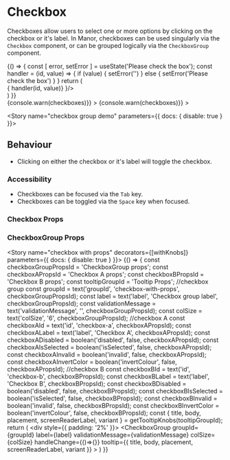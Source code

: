 
<Meta title="Components/Checkbox" component={Checkbox} />

# Checkbox

Checkboxes allow users to select one or more options by clicking on the checkbox or it's label. In Manor, checkboxes can
be used singularly via the `Checkbox` component, or can be grouped logically via the `CheckboxGroup` component.

<Preview>
  <Story name="checkbox">
    {() => {
      const [ error, setError ] = useState('Please check the box');
      const handler = (id, value) => {
        if (value) {
          setError('')
        } else {
          setError('Please check the box')
        }
      }
      return (
        <div style={{ padding: '2%' }}>
          <FluidContainer>
            <Row>
              <Column md={4}>
                <Checkbox id="chk1" label="A checkbox" />
                <Checkbox id="chk2" label="A selected checkbox" isSelected/>
              </Column>
              <Column md={4}>
                <Checkbox id="chk3" label="A prefilled checkbox" prefillValue />
                <Checkbox id="chk4" label="An errored checkbox" validationMessage={error} handleChange={(id, value) => { handler(id, value)} }/>
              </Column>
              <Column md={4}>
                <Checkbox id="chk5" label="A disabled checkbox" disabled />
              </Column>
            </Row>
          </FluidContainer>
        </div>
      )
    }}
  </Story>
</Preview>

<Preview>
  <Story name="checkbox group">
    <div style={{ padding: '2%' }}>
      <FluidContainer>
        <Row>
          <Column>
            <CheckboxGroup
              label="Checkbox group example"
              tooltip={{ title: 'Checkbox group', body: 'This is a tooltip for the checkbox group' }}
              groupId="group-1"
              colSize="12"
              handleChange={(checkboxes) => {console.warn(checkboxes)}}
            >
              <Checkbox id="A-1" label="One" />
              <Checkbox id="A-2" label="Two" />
              <Checkbox id="A-3" label="Three" />
            </CheckboxGroup>
             <CheckboxGroup
              label="Another checkbox group example"
              tooltip={{ title: 'Checkbox group', body: 'This is a tooltip for the checkbox group' }}
              groupId="group-2"
              colSize="12"
              handleChange={(checkboxes) => {console.warn(checkboxes)}}
            >
              <Checkbox id="x-1" label="One" />
              <Checkbox id="x-2" label="Two" />
              <Checkbox id="x-3" label="Three" />
              <Checkbox id="x-4" label="Four" />
            </CheckboxGroup>
          </Column>
        </Row>
      </FluidContainer>
    </div>
  </Story>
</Preview>

<Story name="checkbox group demo" parameters={{ docs: { disable: true } }}>
  <div style={{ padding: '2%'}}>
     <CheckboxGroupView />
  </div>
</Story>

## Behaviour

* Clicking on either the checkbox or it's label will toggle the checkbox.

### Accessibility
* Checkboxes can be focused via the `Tab` key.
* Checkboxes can be toggled via the `Space` key when focused.

### Checkbox Props

<Props of={Checkbox} />

### CheckboxGroup Props

<Props of={CheckboxGroup} />

<Story name="checkbox with props" decorators={[withKnobs]} parameters={{ docs: { disable: true } }}>
  {() => {
    const checkboxGroupPropsId = 'CheckboxGroup props';
    const checkboxAPropsId = 'Checkbox A props';
    const checkboxBPropsId = 'Checkbox B props';
    const tooltipGroupId = 'Tooltip Props';
    //checkbox group
    const groupId = text('groupId', 'checkbox-with-props', checkboxGroupPropsId);
    const label = text('label', 'Checkbox group label', checkboxGroupPropsId);
    const validationMessage = text('validationMessage', '', checkboxGroupPropsId);
    const colSize = text('colSize', '6', checkboxGroupPropsId);
    //checkbox A
    const checkboxAId = text('id', 'checkbox-a', checkboxAPropsId);
    const checkboxALabel = text('label', 'Checkbox A', checkboxAPropsId);
    const checkboxADisabled = boolean('disabled', false, checkboxAPropsId);
    const checkboxAIsSelected = boolean('isSelected', false, checkboxAPropsId);
    const checkboxAInvalid = boolean('invalid', false, checkboxAPropsId);
    const checkboxAInvertColor = boolean('invertColour', false, checkboxAPropsId);
   //checkbox B
    const checkboxBId = text('id', 'checkbox-b', checkboxBPropsId);
    const checkboxBLabel = text('label', 'Checkbox B', checkboxBPropsId);
    const checkboxBDisabled = boolean('disabled', false, checkboxBPropsId);
    const checkboxBIsSelected = boolean('isSelected', false, checkboxBPropsId);
    const checkboxBInvalid = boolean('invalid', false, checkboxBPropsId);
    const checkboxBInvertColor = boolean('invertColour', false, checkboxBPropsId);
    const { title, body, placement, screenReaderLabel, variant } = getTooltipKnobs(tooltipGroupId);
    return (
      <div style={{ padding: '2%' }}>
        <CheckboxGroup
          groupId={groupId}
          label={label}
          validationMessage={validationMessage}
          colSize={colSize}
          handleChange={()=>{}}
          tooltip={{
            title,
            body,
            placement,
            screenReaderLabel,
            variant
          }}
        >
          <Checkbox id={checkboxAId} label={checkboxALabel} disabled={checkboxADisabled} isSelected={checkboxAIsSelected} invalid={checkboxAInvalid} invertColour={checkboxAInvertColor} />
          <Checkbox id={checkboxBId} label={checkboxBLabel} disabled={checkboxBDisabled} isSelected={checkboxBIsSelected} invalid={checkboxBInvalid} invertColour={checkboxBInvertColor} />
        </CheckboxGroup>
      </div>
    )
  }}
</Story>
